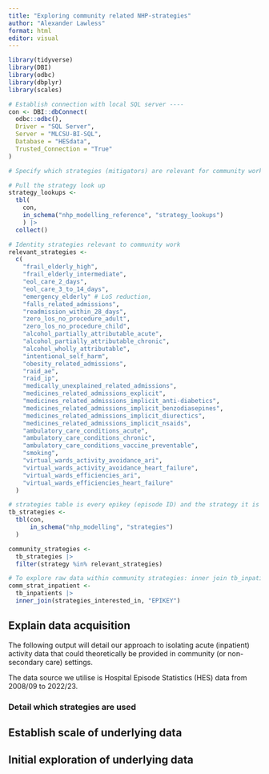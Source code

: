 ```yaml
---
title: "Exploring community related NHP-strategies"
author: "Alexander Lawless"
format: html
editor: visual
---
```


```r

library(tidyverse)
library(DBI)
library(odbc)
library(dbplyr)
library(scales)

# Establish connection with local SQL server ----
con <- DBI::dbConnect(
  odbc::odbc(),
  Driver = "SQL Server",
  Server = "MLCSU-BI-SQL",
  Database = "HESdata",
  Trusted_Connection = "True"
)

# Specify which strategies (mitigators) are relevant for community work ----

# Pull the strategy look up
strategy_lookups <- 
  tbl(
    con,
    in_schema("nhp_modelling_reference", "strategy_lookups")
    ) |>
  collect()

# Identity strategies relevant to community work
relevant_strategies <-
  c(
    "frail_elderly_high",
    "frail_elderly_intermediate",
    "eol_care_2_days",
    "eol_care_3_to_14_days",
    "emergency_elderly" # LoS reduction,
    "falls_related_admissions",
    "readmission_within_28_days",
    "zero_los_no_procedure_adult",
    "zero_los_no_procedure_child",
    "alcohol_partially_attributable_acute",
    "alcohol_partially_attributable_chronic",
    "alcohol_wholly_attributable",
    "intentional_self_harm",
    "obesity_related_admissions",
    "raid_ae",
    "raid_ip",
    "medically_unexplained_related_admissions",
    "medicines_related_admissions_explicit",
    "medicines_related_admissions_implicit_anti-diabetics",
    "medicines_related_admissions_implicit_benzodiasepines",
    "medicines_related_admissions_implicit_diurectics",
    "medicines_related_admissions_implicit_nsaids",
    "ambulatory_care_conditions_acute",
    "ambulatory_care_conditions_chronic",
    "ambulatory_care_conditions_vaccine_preventable",
    "smoking",
    "virtual_wards_activity_avoidance_ari",
    "virtual_wards_activity_avoidance_heart_failure",
    "virtual_wards_efficiencies_ari",
    "virtual_wards_efficiencies_heart_failure"
  )

# strategies table is every epikey (episode ID) and the strategy it is captured in
tb_strategies <- 
  tbl(con,
      in_schema("nhp_modelling", "strategies")
  )

community_strategies <- 
  tb_strategies |> 
  filter(strategy %in% relevant_strategies)

# To explore raw data within community strategies: inner join tb_inpatients with communities_strategies
comm_strat_inpatient <-
  tb_inpatients |>
  inner_join(strategies_interested_in, "EPIKEY") 


```


## Explain data acquisition

The following output will detail our approach to isolating acute (inpatient) activity data that could theoretically be provided in community (or non-secondary care) settings.

The data source we utilise is Hospital Episode Statistics (HES) data from 2008/09 to 2022/23.  

### Detail which strategies are used

## Establish scale of underlying data


## Initial exploration of underlying data


